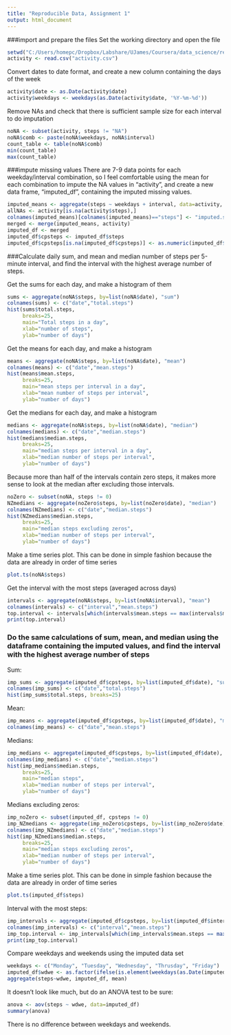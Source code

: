 ```yaml
---
title: "Reproducible Data, Assignment 1"
output: html_document
---
```

###import and prepare the files
Set the working directory and open the file
```r
setwd("C:/Users/homepc/Dropbox/Labshare/UJames/Coursera/data_science/reproducible_research/project1")
activity <- read.csv("activity.csv")
```
Convert dates to date format, and create a new column containing the days of the week
```r
activity$date <- as.Date(activity$date)
activity$weekdays <- weekdays(as.Date(activity$date, '%Y-%m-%d'))
```
Remove NAs and check that there is sufficient sample size for each interval to do imputation

```r
noNA <- subset(activity, steps != "NA")
noNA$comb <- paste(noNA$weekdays, noNA$interval)
count_table <- table(noNA$comb)
min(count_table)
max(count_table)
```

###impute missing values
There are 7-9 data points for each weekday/interval combination, so I feel comfortable using the mean for each combination to impute the NA values in "activity", and create a new data frame, "imputed_df", containing the imputed missing values.

```r
imputed_means <- aggregate(steps ~ weekdays + interval, data=activity, FUN="mean", na.rm=TRUE)
allNAs <- activity[is.na(activity$steps),]
colnames(imputed_means)[colnames(imputed_means)=="steps"] <- "imputed.steps"
merged <- merge(imputed_means, activity)
imputed_df <- merged
imputed_df$cpsteps <- imputed_df$steps
imputed_df$cpsteps[is.na(imputed_df$cpsteps)] <- as.numeric(imputed_df$imputed.steps[is.na(imputed_df$cpsteps)])
```


###Calculate daily sum, and mean and median number of steps per 5-minute interval, and find the interval with the highest average number of steps.

Get the sums for each day, and make a histogram of them
```r
sums <- aggregate(noNA$steps, by=list(noNA$date), "sum")
colnames(sums) <- c("date","total.steps")
hist(sums$total.steps, 
     breaks=25, 
     main="Total steps in a day", 
     xlab="number of steps", 
     ylab="number of days")
```

Get the means for each day, and make a histogram
```r
means <- aggregate(noNA$steps, by=list(noNA$date), "mean")
colnames(means) <- c("date","mean.steps")
hist(means$mean.steps, 
     breaks=25, 
     main="mean steps per interval in a day", 
     xlab="mean number of steps per interval", 
     ylab="number of days")
```

Get the medians for each day, and make a histogram
```r
medians <- aggregate(noNA$steps, by=list(noNA$date), "median")
colnames(medians) <- c("date","median.steps")
hist(medians$median.steps, 
     breaks=25, 
     main="median steps per interval in a day", 
     xlab="median number of steps per interval", 
     ylab="number of days")
```

Because more than half of the intervals contain zero steps, it makes more sense to look at the median after excluding those intervals.
```r
noZero <- subset(noNA, steps != 0)
NZmedians <- aggregate(noZero$steps, by=list(noZero$date), "median")
colnames(NZmedians) <- c("date","median.steps")
hist(NZmedians$median.steps, 
     breaks=25, 
     main="median steps excluding zeros", 
     xlab="median number of steps per interval", 
     ylab="number of days")
```
Make a time series plot. This can be done in simple fashion because the data are already in order of time series
```r
plot.ts(noNA$steps)
```

Get the interval with the most steps (averaged across days)
```r
intervals <- aggregate(noNA$steps, by=list(noNA$interval), "mean")
colnames(intervals) <- c("interval","mean.steps")
top.interval <- intervals[which(intervals$mean.steps == max(intervals$mean.steps)), ]
print(top.interval)
```



### Do the same calculations of sum, mean, and median using the dataframe containing the imputed values, and find the interval with the highest average number of steps

Sum:
```r
imp_sums <- aggregate(imputed_df$cpsteps, by=list(imputed_df$date), "sum")
colnames(imp_sums) <- c("date","total.steps")
hist(imp_sums$total.steps, breaks=25)
```
Mean:
```r
imp_means <- aggregate(imputed_df$cpsteps, by=list(imputed_df$date), "mean")
colnames(imp_means) <- c("date","mean.steps")
```
Medians:
```r
imp_medians <- aggregate(imputed_df$cpsteps, by=list(imputed_df$date), "median")
colnames(imp_medians) <- c("date","median.steps")
hist(imp_medians$median.steps, 
     breaks=25, 
     main="median steps", 
     xlab="median number of steps per interval", 
     ylab="number of days")
```

Medians excluding zeros:
```r
imp_noZero <- subset(imputed_df, cpsteps != 0)
imp_NZmedians <- aggregate(imp_noZero$cpsteps, by=list(imp_noZero$date), "median")
colnames(imp_NZmedians) <- c("date","median.steps")
hist(imp_NZmedians$median.steps, 
     breaks=25, 
     main="median steps excluding zeros", 
     xlab="median number of steps per interval", 
     ylab="number of days")
```
Make a time series plot. This can be done in simple fashion because the data are already in order of time series
```r
plot.ts(imputed_df$steps)
```

Interval with the most steps:
```r
imp_intervals <- aggregate(imputed_df$cpsteps, by=list(imputed_df$interval), "mean")
colnames(imp_intervals) <- c("interval","mean.steps")
imp_top.interval <- imp_intervals[which(imp_intervals$mean.steps == max(imp_intervals$mean.steps)), ]
print(imp_top.interval)
```

Compare weekdays and weekends using the imputed data set
```r
weekdays <- c("Monday", "Tuesday", "Wednesday", "Thrusday", "Friday")
imputed_df$wdwe <- as.factor(ifelse(is.element(weekdays(as.Date(imputed_df$date)), weekdays), "Weekday", "Weekend"))
aggregate(steps~wdwe, imputed_df, mean)
```

It doesn't look like much, but do an ANOVA test to be sure:
```r
anova <- aov(steps ~ wdwe, data=imputed_df)
summary(anova)
```
There is no difference between weekdays and weekends.